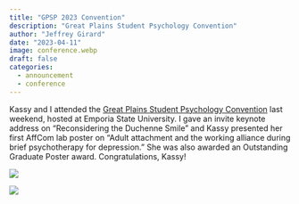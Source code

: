 ```yaml
---
title: "GPSP 2023 Convention"
description: "Great Plains Student Psychology Convention"
author: "Jeffrey Girard"
date: "2023-04-11"
image: conference.webp
draft: false
categories:
  - announcement
  - conference
---
```


Kassy and I attended the [Great Plains Student Psychology Convention](https://sites.google.com/emporia.edu/great-plains-2023) last weekend, hosted at Emporia State University. I gave an invite keynote address on "Reconsidering the Duchenne Smile" and Kassy presented her first AffCom lab poster on "Adult attachment and the working alliance during brief psychotherapy for depression." She was also awarded an Outstanding Graduate Poster award. Congratulations, Kassy!

![](gpsp2023_gray_poster.webp)

![](gpsp2023_gray_award.webp)


